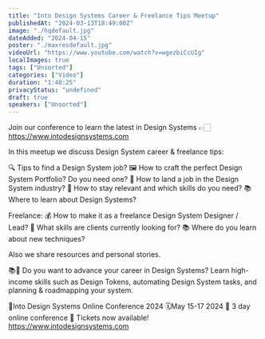 ```yaml
---
title: "Into Design Systems Career & Freelance Tips Meetup"
publishedAt: "2024-03-13T18:49:00Z"
image: "./hqdefault.jpg"
dateAdded: "2024-04-15"
poster: "./maxresdefault.jpg"
videoUrl: "https://www.youtube.com/watch?v=wgezbiCcUIg"
localImages: true
tags: ["Unsorted"]
categories: ["Video"]
duration: "1:40:25"
privacyStatus: "undefined"
draft: true
speakers: ["Unsorted"]
---
```

Join our conference to learn the latest in Design Systems 👉🏻 https://www.intodesignsystems.com

In this meetup we discuss Design System career & freelance tips:

🔍 Tips to find a Design System job?
🖼️ How to craft the perfect Design System Portfolio? Do you need one?
🎨 How to land a job in the Design System industry?
🚀 How to stay relevant and which skills do you need?
📚 Where to learn about Design Systems?

Freelance:
💰 How to make it as a freelance Design System Designer / Lead?
🤩 What skills are clients currently looking for?
📚 Where do you learn about new techniques?

Also we share resources and personal stories.

📚📐 Do you want to advance your career in Design Systems? Learn high-income skills such as Design Tokens, automating Design System tasks, and planning & roadmapping your system. 

📐Into Design Systems Online Conference 2024
🗓️May 15-17 2024
🚀 3 day online conference
🎫 Tickets now available! 
https://www.intodesignsystems.com
